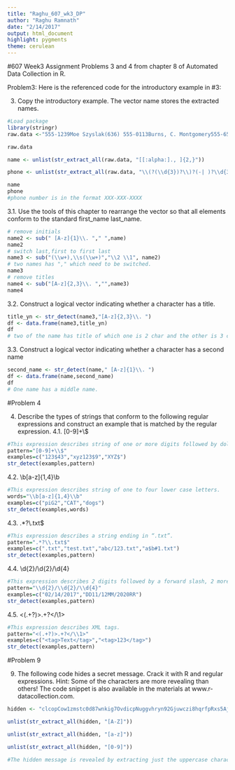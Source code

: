 ```yaml
---
title: "Raghu_607_wk3_DP"
author: "Raghu Ramnath"
date: "2/14/2017"
output: html_document
highlight: pygments
theme: cerulean
---
```


#607 Week3 Assignment
Problems 3 and 4 from chapter 8 of Automated Data Collection in R.

Problem3: Here is the referenced code for the introductory example in #3:

3. Copy the introductory example. The vector name stores the extracted names.

```r
#Load package
library(stringr)
raw.data <-"555-1239Moe Szyslak(636) 555-0113Burns, C. Montgomery555-6542Rev. Timothy Lovejoy555 8904Ned Flanders636-555-3226Simpson, Homer5553642Dr. Julius Hibbert"   

raw.data

name <- unlist(str_extract_all(raw.data, "[[:alpha:]., ]{2,}"))

phone <- unlist(str_extract_all(raw.data, "\\(?(\\d{3})?\\)?(-| )?\\d{3}(-| )?\\d{4}"))

name
phone
#phone number is in the format XXX-XXX-XXXX
```

3.1. Use the tools of this chapter to rearrange the vector so that all elements conform to the standard first_name last_name.

```r
# remove initials
name2 <- sub(" [A-z]{1}\\. "," ",name)  
name2
# switch last,first to first last
name3 <- sub("(\\w+),\\s(\\w+)","\\2 \\1", name2)  
# two names has "," which need to be switched.
name3
# remove titles
name4 <- sub("[A-z]{2,3}\\. ","",name3)  
name4
```

3.2. Construct a logical vector indicating whether a character has a title.

```r

title_yn <- str_detect(name3,"[A-z]{2,3}\\. ")
df <- data.frame(name3,title_yn)
df
# two of the name has title of which one is 2 char and the other is 3 char
```

3.3. Construct a logical vector indicating whether a character has a second name

```r
second_name <- str_detect(name," [A-z]{1}\\. ")
df <- data.frame(name,second_name)
df
# One name has a middle name.
```
#Problem 4

4. Describe the types of strings that conform to the following regular expressions and construct an example that is matched by the regular expression.
4.1. [0-9]+\\$
```r
#This expression describes string of one or more digits followed by dollar sign.
pattern="[0-9]+\\$"
examples=c("123$43","xyz123$9","XYZ$")
str_detect(examples,pattern)
```

4.2. \\b[a-z]{1,4}\\b
```r
#This expression describes string of one to four lower case letters.
words="\\b[a-z]{1,4}\\b"
examples=c("piG2","CAT","dogs")
str_detect(examples,words)
```

4.3. .*?\\.txt$
```r
#This expression describes a string ending in “.txt”.
pattern=".*?\\.txt$"
examples=c(".txt","test.txt","abc/123.txt","a$b#1.txt")
str_detect(examples,pattern)

```

4.4. \\d{2}/\\d{2}/\\d{4}
```r
#This expression describes 2 digits followed by a forward slash, 2 more digits, another forward slash, and four more digits like a date format 02/14/2017
pattern="\\d{2}/\\d{2}/\\d{4}"
examples=c("02/14/2017","DD11/12MM/2020RR")
str_detect(examples,pattern)

```

4.5. <(.+?)>.+?</\\1>
```r
#This expression describes XML tags.
pattern="<(.+?)>.+?</\\1>"
examples=c("<tag>Text</tag>","<tag>123</tag>")
str_detect(examples,pattern)
```
#Problem 9

9. The following code hides a secret message. Crack it with R and regular expressions. Hint: Some of the characters are more revealing than others! The code snippet is also available in the materials at www.r-datacollection.com.

```r
hidden <- "clcopCow1zmstc0d87wnkig7OvdicpNuggvhryn92Gjuwczi8hqrfpRxs5Aj5dwpn0TanwoUwisdij7Lj8kpf03AT5Idr3coc0bt7yczjatOaootj55t3Nj3ne6c4Sfek.r1w1YwwojigOd6vrfUrbz2.2bkAnbhzgv4R9i05zEcrop.wAgnb.SqoU65fPa1otfb7wEm24k6t3sR9zqe5fy89n6Nd5t9kc4fE905gmc4Rgxo5nhDk!gr"

unlist(str_extract_all(hidden, "[A-Z]"))

unlist(str_extract_all(hidden, "[a-z]"))

unlist(str_extract_all(hidden, "[0-9]"))

#The hidden message is revealed by extracting just the uppercase characters
```